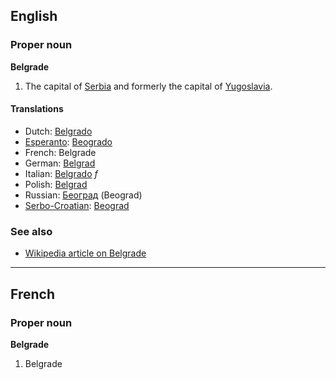 ==English==
===Proper noun===
'''Belgrade'''

#The capital of [[Serbia]] and formerly the capital of [[Yugoslavia]].

====Translations====
*Dutch: [[Belgrado]]
*[[Esperanto]]: [[Beogrado]]
*French: Belgrade
*German: [[Belgrad]]
*Italian: [[Belgrado]] ''f''
*Polish: [[Belgrad]]
*Russian: [[Београд]] (Beograd)
*[[Serbo-Croatian]]: [[Beograd]]

===See also===
*[[en:Belgrade|Wikipedia article on Belgrade]]

----
==French==
===Proper noun===
'''Belgrade'''

#Belgrade